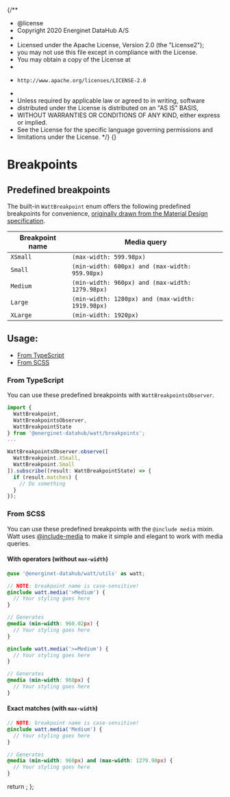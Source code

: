 {/**
 * @license
 * Copyright 2020 Energinet DataHub A/S
 *
 * Licensed under the Apache License, Version 2.0 (the "License2");
 * you may not use this file except in compliance with the License.
 * You may obtain a copy of the License at
 *
 *     http://www.apache.org/licenses/LICENSE-2.0
 *
 * Unless required by applicable law or agreed to in writing, software
 * distributed under the License is distributed on an "AS IS" BASIS,
 * WITHOUT WARRANTIES OR CONDITIONS OF ANY KIND, either express or implied.
 * See the License for the specific language governing permissions and
 * limitations under the License.
 */}
{}

<Meta title="Foundations/Grids/Breakpoints" />

# Breakpoints

## Predefined breakpoints

The built-in `WattBreakpoint` enum offers the following predefined breakpoints for convenience,
[originally drawn from the Material Design
specification](https://material.io/archive/guidelines/layout/responsive-ui.html).

| Breakpoint name | Media query                                      |
| --------------- | ------------------------------------------------ |
| `XSmall`        | `(max-width: 599.98px)`                          |
| `Small`         | `(min-width: 600px) and (max-width: 959.98px)`   |
| `Medium`        | `(min-width: 960px) and (max-width: 1279.98px)`  |
| `Large`         | `(min-width: 1280px) and (max-width: 1919.98px)` |
| `XLarge`        | `(min-width: 1920px)`                            |

## Usage:

- [From TypeScript](#from-typescript)
- [From SCSS](#from-scss)

### From TypeScript

You can use these predefined breakpoints with `WattBreakpointsObserver`.

```typescript
import {
  WattBreakpoint,
  WattBreakpointsObserver,
  WattBreakpointState
} from '@energinet-datahub/watt/breakpoints';
...

WattBreakpointsObserver.observe([
  WattBreakpoint.XSmall,
  WattBreakpoint.Small
]).subscribe((result: WattBreakpointState) => {
  if (result.matches) {
    // Do something
  }
});
```

### From SCSS

You can use these predefined breakpoints with the `@include media` mixin.
Watt uses [@include-media](https://eduardoboucas.github.io/include-media/) to make it simple and elegant to work with media queries.

#### With operators (without `max-width`)

```scss
@use '@energinet-datahub/watt/utils' as watt;

// NOTE: breakpoint name is case-sensitive!
@include watt.media('>Medium') {
  // Your styling goes here
}

// Generates
@media (min-width: 960.02px) {
  // Your styling goes here
}

@include watt.media('>=Medium') {
  // Your styling goes here
}

// Generates
@media (min-width: 960px) {
  // Your styling goes here
}
```

#### Exact matches (with `max-width`)

```scss
// NOTE: breakpoint name is case-sensitive!
@include watt.media('Medium') {
  // Your styling goes here
}

// Generates
@media (min-width: 960px) and (max-width: 1279.98px) {
  // Your styling goes here
}
```

  return <SyntaxHighlighter />;
};
